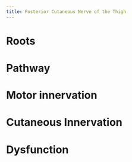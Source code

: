 ```yaml
---
title: Posterior Cutaneous Nerve of the Thigh
---
```



# Roots

# Pathway

# Motor innervation

# Cutaneous Innervation

# Dysfunction